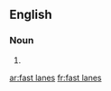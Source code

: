 ==English==

===Noun===
{{head|en|plural|head=[[fast]] [[lanes]]}}

# {{plural of|fast lane|lang=en|nocat=1}}

[[ar:fast lanes]]
[[fr:fast lanes]]